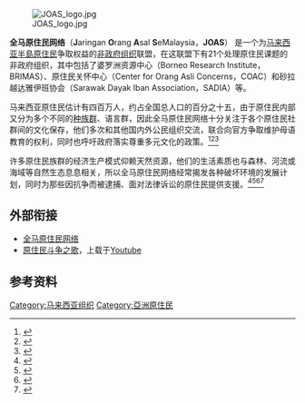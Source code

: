 [[File:JOAS_logo.jpg|thumb]]

'''全马原住民网络'''（'''J'''aringan '''O'''rang '''A'''sal '''S'''eMalaysia，'''JOAS'''） 是一个为[[马来西亚|马来西亚]][[半島原住民|半島原住民]]争取权益的[[非政府组织|非政府组织]]联盟，在这联盟下有21个处理原住民课题的非政府组织，其中包括了婆罗洲资源中心（Borneo Research Institute，BRIMAS）、原住民关怀中心（Center for Orang Asli Concerns，COAC）和砂拉越达雅伊班协会（Sarawak Dayak Iban Association，SADIA）等。

马来西亚原住民估计有四百万人，约占全国总人口的百分之十五，由于原住民内部又分为多个不同的[[种族|种族群]]、语言群，因此全马原住民网络十分关注于各个原住民社群间的文化保存，他们多次和其他国内外公民组织交流，联合向官方争取维护母语教育的权利，同时也呼吁政府落实尊重多元文化的政策。<ref>{{ms}}{{cite web|url=http://www.merdekareview.com/bm/news.php?n=11006|title=Perayaan Hari Orang Asal Sedunia|publisher=Merdeka Review|date=2010-08-09}}{{dead link|date=2017年11月 |bot=InternetArchiveBot |fix-attempted=yes }}</ref><ref>{{zh}}{{cite web|url=http://www.chinapress.com.my/node/43780|title=世界原住民日庆典，黃洁冰：助原住民发展森林区找保留地|publisher=中国报|date=2009-08-10}}{{dead link|date=2017年11月 |bot=InternetArchiveBot |fix-attempted=yes }}</ref><ref>{{zh}}{{cite web|url=http://www.malaysiakini.com/news/156598|title=保障传统习俗，落实多元文化，公民团体建议八措施强化母语|publisher=当今大马|date=2011-02-11|accessdate=2011-11-11|archive-date=2011-02-24|archive-url=https://web.archive.org/web/20110224013649/http://www.malaysiakini.com/news/156598|dead-url=no}}</ref>

许多原住民族群的经济生产模式仰赖天然资源，他们的生活素质也与森林、河流或海域等自然生态息息相关，所以全马原住民网络经常揭发各种破坏环境的发展计划，同时为那些因抗争而被逮捕、面对法律诉讼的原住民提供支援。<ref>{{zh}}{{cite web|url=http://www.merdekareview.com/news.php?n=10818|author=朱君明|title=反水坝者被控非法集会，七组织促政府撤销控状|publisher=独立新闻在线|date=2009-09-17}}{{dead link|date=2017年11月 |bot=InternetArchiveBot |fix-attempted=yes }}</ref><ref>{{zh}}{{cite web|url=http://www.merdekareview.com/news.php?n=12313|title=首相署论坛逐原住民离席，原阵线斥违一个大马精神|publisher=独立新闻在线|date=2010-02-11}}{{dead link|date=2017年11月 |bot=InternetArchiveBot |fix-attempted=yes }}</ref><ref>{{zh}}{{cite web|url=http://www.merdekareview.com/pnews/15387.html|title=谴逮捕七原住民行动，原民网络促警方中立|publisher=独立新闻在线|date=2010-10-23}}{{dead link|date=2017年11月 |bot=InternetArchiveBot |fix-attempted=yes }}</ref><ref>{{zh}}{{cite web|url=http://www.merdekareview.com/pnews/15387.html|author=黄孟祚|title=原住民渴求公正|publisher=独立新闻在线|date=2010-11-29}}{{dead link|date=2017年11月 |bot=InternetArchiveBot |fix-attempted=yes }}</ref>

==外部衔接==
*[http://orangasal.blogspot.com/ 全马原住民网络]{{Wayback|url=http://orangasal.blogspot.com/ |date=20111208192305 }}
*[http://www.youtube.com/user/JaringanOrangAsal 原住民斗争之歌]{{Wayback|url=http://www.youtube.com/user/JaringanOrangAsal |date=20151107083258 }}，上载于[[Youtube|Youtube]]

== 参考资料 ==
{{reflist|}}

[[Category:马来西亚组织|Category:马来西亚组织]]
[[Category:亞洲原住民|Category:亞洲原住民]]